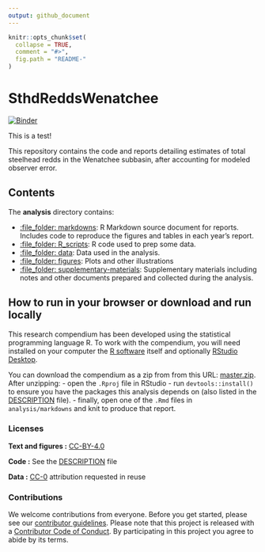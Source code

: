 ```yaml
---
output: github_document
---
```


<!-- README.md is generated from README.Rmd. Please edit that file -->

```r
knitr::opts_chunk$set(
  collapse = TRUE,
  comment = "#>",
  fig.path = "README-"
)

```

# SthdReddsWenatchee

[![Binder](https://mybinder.org/badge_logo.svg)](https://mybinder.org/v2/gh/wdfw-fp/SthdReddsWenatchee/master?urlpath=rstudio)

This is a test!

This repository contains the code and reports detailing estimates of total steelhead redds in the Wenatchee subbasin, after accounting for modeled observer error. 

## Contents

The **analysis** directory contains:

  - [:file\_folder: markdowns](/analysis/markdowns): R Markdown source document for reports. Includes code to reproduce the figures and tables in each year's report. 
  - [:file\_folder: R_scripts](/analysis/R_scripts): R code used to prep some data. 
  - [:file\_folder: data](/analysis/data): Data used in the analysis.
  - [:file\_folder: figures](/analysis/figures): Plots and other
    illustrations
  - [:file\_folder:
    supplementary-materials](/analysis/supplementary-materials):
    Supplementary materials including notes and other documents
    prepared and collected during the analysis.

## How to run in your browser or download and run locally

This research compendium has been developed using the statistical programming language R. To work with the compendium, you will need installed on your computer the [R software](https://cloud.r-project.org/) itself and optionally [RStudio Desktop](https://rstudio.com/products/rstudio/download/).

You can download the compendium as a zip from from this URL:
[master.zip](/archive/master.zip). After unzipping:
- open the `.Rproj` file in RStudio
- run `devtools::install()` to ensure you have the packages this analysis depends on (also listed in the
[DESCRIPTION](/DESCRIPTION) file).
- finally, open one of the `.Rmd` files in `analysis/markdowns` and knit to produce that report.

### Licenses

**Text and figures :**  [CC-BY-4.0](http://creativecommons.org/licenses/by/4.0/)

**Code :** See the [DESCRIPTION](DESCRIPTION) file

**Data :** [CC-0](http://creativecommons.org/publicdomain/zero/1.0/) attribution requested in reuse

### Contributions

We welcome contributions from everyone. Before you get started, please see our [contributor guidelines](CONTRIBUTING.md). Please note that this project is released with a [Contributor Code of Conduct](CONDUCT.md). By participating in this project you agree to abide by its terms.

